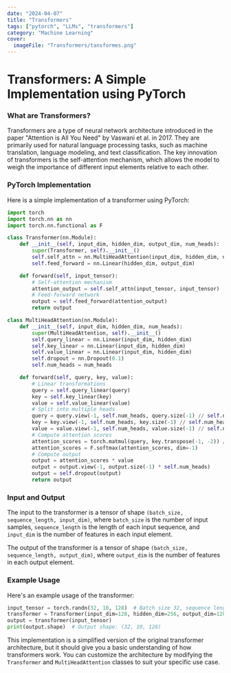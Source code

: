 ```yaml
---
date: "2024-04-07"
title: "Transformers"
tags: ["pytorch", "LLMs", "transformers"]
category: "Machine Learning"
cover:
  imageFile: "Transformers/tansformes.png"
---
```


**Transformers: A Simple Implementation using PyTorch**
=====================================================

### What are Transformers?

Transformers are a type of neural network architecture introduced in the paper "Attention is All You Need" by Vaswani et al. in 2017. They are primarily used for natural language processing tasks, such as machine translation, language modeling, and text classification. The key innovation of transformers is the self-attention mechanism, which allows the model to weigh the importance of different input elements relative to each other.

### PyTorch Implementation

Here is a simple implementation of a transformer using PyTorch:
```python
import torch
import torch.nn as nn
import torch.nn.functional as F

class Transformer(nn.Module):
    def __init__(self, input_dim, hidden_dim, output_dim, num_heads):
        super(Transformer, self).__init__()
        self.self_attn = nn.MultiHeadAttention(input_dim, hidden_dim, num_heads)
        self.feed_forward = nn.Linear(hidden_dim, output_dim)

    def forward(self, input_tensor):
        # Self-attention mechanism
        attention_output = self.self_attn(input_tensor, input_tensor)
        # Feed-forward network
        output = self.feed_forward(attention_output)
        return output

class MultiHeadAttention(nn.Module):
    def __init__(self, input_dim, hidden_dim, num_heads):
        super(MultiHeadAttention, self).__init__()
        self.query_linear = nn.Linear(input_dim, hidden_dim)
        self.key_linear = nn.Linear(input_dim, hidden_dim)
        self.value_linear = nn.Linear(input_dim, hidden_dim)
        self.dropout = nn.Dropout(0.1)
        self.num_heads = num_heads

    def forward(self, query, key, value):
        # Linear transformations
        query = self.query_linear(query)
        key = self.key_linear(key)
        value = self.value_linear(value)
        # Split into multiple heads
        query = query.view(-1, self.num_heads, query.size(-1) // self.num_heads)
        key = key.view(-1, self.num_heads, key.size(-1) // self.num_heads)
        value = value.view(-1, self.num_heads, value.size(-1) // self.num_heads)
        # Compute attention scores
        attention_scores = torch.matmul(query, key.transpose(-1, -2)) / math.sqrt(query.size(-1))
        attention_scores = F.softmax(attention_scores, dim=-1)
        # Compute output
        output = attention_scores * value
        output = output.view(-1, output.size(-1) * self.num_heads)
        output = self.dropout(output)
        return output
```
### Input and Output

The input to the transformer is a tensor of shape `(batch_size, sequence_length, input_dim)`, where `batch_size` is the number of input samples, `sequence_length` is the length of each input sequence, and `input_dim` is the number of features in each input element.

The output of the transformer is a tensor of shape `(batch_size, sequence_length, output_dim)`, where `output_dim` is the number of features in each output element.

### Example Usage

Here's an example usage of the transformer:
```python
input_tensor = torch.randn(32, 10, 128)  # Batch size 32, sequence length 10, input dim 128
transformer = Transformer(input_dim=128, hidden_dim=256, output_dim=128, num_heads=4)
output = transformer(input_tensor)
print(output.shape)  # Output shape: (32, 10, 128)
```
This implementation is a simplified version of the original transformer architecture, but it should give you a basic understanding of how transformers work. You can customize the architecture by modifying the `Transformer` and `MultiHeadAttention` classes to suit your specific use case.
